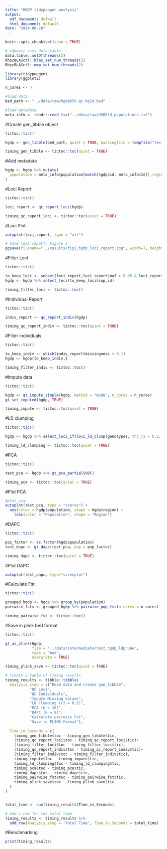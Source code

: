 ```yaml
---
title: "HGDP tidypopgen analysis"
output:
  pdf_document: default
  html_document: default
date: "2024-08-28"
---
```


```r
knitr::opts_chunk$set(echo = TRUE)

# xgboost uses data.table
data.table::setDTthreads(2)
RhpcBLASctl::blas_set_num_threads(2)
RhpcBLASctl::omp_set_num_threads(2)

library(tidypopgen)
library(ggplot2)

n_cores <- 4
```

```r
#load data
bed_path <- "../data/raw/hgdp650.qc.hg19.bed"

#load metadata
meta_info <- readr::read_tsv("../data/raw/HGDPid_populations.txt")
```

#Create gen_tibble object

```r
tictoc::tic()
```

```r
hgdp <- gen_tibble(bed_path, quiet = TRUE, backingfile = tempfile("test_"), n_cores = n_cores)
```

```r
timing_gen_tibble <- tictoc::toc(quiet = TRUE)
```

#Add metadata

```r
hgdp <- hgdp %>% mutate(
  population = meta_info$population[match(hgdp$id, meta_info$Id)],region = meta_info$Region[match(hgdp$id, meta_info$Id)]
)
```

#Loci Report

```r
tictoc::tic()
```

```r
loci_report <- qc_report_loci(hgdp)
```

```r
timing_qc_report_loci <- tictoc::toc(quiet = TRUE)
```

#Loci Plot

```r
autoplot(loci_report, type = "all")

# Save loci report: Figure 1
ggsave(filename="../results/fig1_hgdp_loci_report.jpg", width=7, height=5, units="in",dpi=350)
```

#Filter Loci

```r
tictoc::tic()
```

```r
to_keep_loci <- subset(loci_report,loci_report$maf > 0.05 & loci_report$missingness <0.05)
hgdp <- hgdp %>% select_loci(to_keep_loci$snp_id)
```

```r
timing_filter_loci <- tictoc::toc()
```

#Individual Report

```r
tictoc::tic()
```

```r
indiv_report <- qc_report_indiv(hgdp)
```

```r
timing_qc_report_indiv <- tictoc::toc(quiet = TRUE)
```

#Filter individuals

```r
tictoc::tic()
```

```r
to_keep_indiv <- which(indiv_report$missingness < 0.1)
hgdp <- hgdp[to_keep_indiv,]
```

```r
timing_filter_indiv <- tictoc::toc()
```

#Impute data

```r
tictoc::tic()
```

```r
hgdp <- gt_impute_simple(hgdp, method = "mode", n_cores = n_cores)
gt_set_imputed(hgdp, TRUE)
```

```r
timing_impute <- tictoc::toc(quiet = TRUE)
```

#LD clumping

```r
tictoc::tic()
```

```r
hgdp <- hgdp %>% select_loci_if(loci_ld_clump(genotypes, thr_r2 = 0.2, n_cores = n_cores))
```

```r
timing_ld_clumping <- tictoc::toc(quiet = TRUE)
```

#PCA

```r
tictoc::tic()
```

```r
test_pca <- hgdp %>% gt_pca_partialSVD()
```

```r
timing_pca <- tictoc::toc(quiet = TRUE)
```

#Plot PCA

```r
#plot pca
autoplot(test_pca, type = "scores") +
  aes(color = hgdp$population, shape = hgdp$region) +
    labs(color = "Population", shape = "Region")
```

#DAPC

```r
tictoc::tic()
```

```r
pop_factor <- as.factor(hgdp$population)
test_dapc <- gt_dapc(test_pca, pop = pop_factor)
```

```r
timing_dapc <- tictoc::toc(quiet = TRUE)
```

#Plot DAPC
```r
autoplot(test_dapc, type="screeplot")
```

#Calculate Fst

```r
tictoc::tic()
```

```r
grouped_hgdp <- hgdp %>% group_by(population)
pairwise_fsts <- grouped_hgdp %>% pairwise_pop_fst(n_cores = n_cores)
```

```r
timing_pairwise_fst <- tictoc::toc()
```


#Save in plink bed format

```r
tictoc::tic()
```

```r
gt_as_plink(hgdp,
            file = "../data/intermediate/test_hgdp_ldprune", 
            type = "bed",
            overwrite = TRUE)
```

```r
timing_plink_save <- tictoc::toc(quiet = TRUE)
```

```r
# Create a table of timing results
timing_results <- tibble::tibble(
  Analysis_step = c("Read data and create gen_tibble", 
           "QC Loci", 
           "QC Individuals", 
           "Impute Missing Values",
           "LD Clumping (r2 = 0.2)",
           "PCA (k = 10)", 
           "DAPC (k = 9)",
           "Calculate pairwise Fst",
           "Save to PLINK Format"),
  
  Time_in_Seconds = c(
    timing_gen_tibble$toc - timing_gen_tibble$tic,
    (timing_qc_report_loci$toc - timing_qc_report_loci$tic)+
    (timing_filter_loci$toc - timing_filter_loci$tic),
    (timing_qc_report_indiv$toc - timing_qc_report_indiv$tic)+
    (timing_filter_indiv$toc - timing_filter_indiv$tic),
    timing_impute$toc - timing_impute$tic,
    timing_ld_clumping$toc - timing_ld_clumping$tic,
    timing_pca$toc - timing_pca$tic,
    timing_dapc$toc - timing_dapc$tic,
    timing_pairwise_fst$toc - timing_pairwise_fst$tic,
    timing_plink_save$toc - timing_plink_save$tic
  )
)


total_time <- sum(timing_results$Time_in_Seconds)

# Add a row for the total time
timing_results <- timing_results %>%
  add_row(Analysis_step = "Total Time", Time_in_Seconds = total_time)

```

#Benchmarking

```r
print(timing_results)
```
